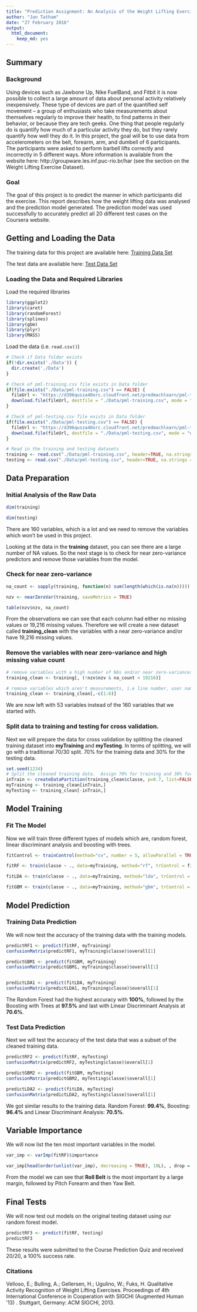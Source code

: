 ```yaml
---
title: "Prediction Assignment: An Analysis of the Weight Lifting Exercises Dataset"
author: "Jan Tatham"
date: "27 February 2016"
output: 
  html_document:
    keep_md: yes
---
```


## Summary

### Background

Using devices such as Jawbone Up, Nike FuelBand, and Fitbit it is now possible to collect a large amount of data about personal activity relatively inexpensively. These type of devices are part of the quantified self movement – a group of enthusiasts who take measurements about themselves regularly to improve their health, to find patterns in their behavior, or because they are tech geeks. One thing that people regularly do is quantify how much of a particular activity they do, but they rarely quantify how well they do it. In this project, the goal will be to use data from accelerometers on the belt, forearm, arm, and dumbell of 6 participants. The participants were asked to perform barbell lifts correctly and incorrectly in 5 different ways. More information is available from the website here: http://groupware.les.inf.puc-rio.br/har (see the section on the Weight Lifting Exercise Dataset).

### Goal

The goal of this project is to predict the manner in which participants did the exercise. This report describes how the weight lifting data was analysed and the prediction model generated. The prediction model was used successfully to accurately predict all 20 different test cases on the Coursera website.

## Getting and Loading the Data

The training data for this project are available here: [Training Data Set](https://d396qusza40orc.cloudfront.net/predmachlearn/pml-training.csv)

The test data are available here: [Test Data Set](https://d396qusza40orc.cloudfront.net/predmachlearn/pml-testing.csv)

### Loading the Data and Required Libraries

Load the required libraries

```r
library(ggplot2)
library(caret)
library(randomForest)
library(splines)
library(gbm)
library(plyr)
library(MASS)
```


Load the data (i.e. `read.csv()`)

```r
# Check if Data folder exists
if(!dir.exists('./Data')) {
  dir.create('./Data')
}

# Check of pml-training.csv file exists in Data folder
if(file.exists("./Data/pml-training.csv") == FALSE) {
  fileUrl <- "https://d396qusza40orc.cloudfront.net/predmachlearn/pml-training.csv"
  download.file(fileUrl, destfile = "./Data/pml-training.csv", mode = "wb")
}

# Check of pml-testing.csv file exists in Data folder
if(file.exists("./Data/pml-testing.csv") == FALSE) {
  fileUrl <- "https://d396qusza40orc.cloudfront.net/predmachlearn/pml-testing.csv"
  download.file(fileUrl, destfile = "./Data/pml-testing.csv", mode = "wb")
}

# Read in the training and testing datasets
training <- read.csv("./Data/pml-training.csv", header=TRUE, na.strings = c("","NA"))
testing <- read.csv("./Data/pml-testing.csv", header=TRUE, na.strings = c("","NA"))
```



## Data Preparation

### Initial Analysis of the Raw Data

```r
dim(training)

dim(testing)
```

There are 160 variables, which is a lot and we need to remove the variables which won't be used in this project.

Looking at the data in the **training** dataset, you can see there are a large number of NA values.  So the next stage is to check for near zero-variance predictors and remove those variables from the model.

### Check for near zero-variance

```r
na_count <- sapply(training, function(n) sum(length(which(is.na(n)))))

nzv <- nearZeroVar(training, saveMetrics = TRUE)

table(nzv$nzv, na_count)
```

From the observations we can see that each column had either no missing values or 19,216 missing values.  Therefore we will create a new dataset called **training_clean** with the variables with a near zero-variance and/or have 19,216 missing values.

### Remove the variables with near zero-variance and high missing value count

```r
# remove variables with a high number of NAs and/or near zero-variances
training_clean <- training[, (!nzv$nzv & na_count < 19216)]

# remove variables which aren't measurements, i.e line number, user name, timestamps, etc.
training_clean <- training_clean[,-c(1:6)]
```

We are now left with 53 variables instead of the 160 variables that we started with.


### Split data to training and testing for cross validation.

Next we will prepare the data for cross validation by splitting the cleaned training dataset into **myTraining** and **myTesting**.  In terms of splitting, we will go with a traditional 70/30 split. 70% for the training data and 30% for the testing data.

```r
set.seed(1234)
# Split the cleaned training data.  Assign 70% for training and 30% for testing.
inTrain <- createDataPartition(training_clean$classe, p=0.7, list=FALSE)
myTraining <- training_clean[inTrain,]
myTesting <- training_clean[-inTrain,]
```


## Model Training

### Fit The Model

Now we will train three different types of models which are, random forest, linear discriminant analysis and boosting with trees.

```r
fitControl <- trainControl(method="cv", number = 5, allowParallel = TRUE)

fitRF <- train(classe ~ ., data=myTraining, method="rf", trControl = fitControl)

fitLDA <- train(classe ~ ., data=myTraining, method="lda", trControl = fitControl)

fitGBM <- train(classe ~ ., data=myTraining, method="gbm", trControl = fitControl, verbose = FALSE)
```


## Model Prediction

### Training Data Prediction

We will now test the accuracy of the training data with the training models. 

```r
predictRF1 <- predict(fitRF, myTraining)
confusionMatrix(predictRF1, myTraining$classe)$overall[1]

predictGBM1 <- predict(fitGBM, myTraining)
confusionMatrix(predictGBM1, myTraining$classe)$overall[1]


predictLDA1 <- predict(fitLDA, myTraining)
confusionMatrix(predictLDA1, myTraining$classe)$overall[1]
```

The Random Forest had the highest accuracy with **100%**, followed by the Boosting with Trees at **97.5%** and last with Linear Discriminant Analysis at **70.6%**.

### Test Data Prediction

Next we will test the accuracy of the test data that was a subset of the cleaned training data.

```r
predictRF2 <- predict(fitRF, myTesting)
confusionMatrix(predictRF2, myTesting$classe)$overall[1]

predictGBM2 <- predict(fitGBM, myTesting)
confusionMatrix(predictGBM2, myTesting$classe)$overall[1]

predictLDA2 <- predict(fitLDA, myTesting)
confusionMatrix(predictLDA2, myTesting$classe)$overall[1]

```

We got similar results to the training data.  Random Forest: **99.4%**, Boosting: **96.4%** and Linear Discriminant Analysis: **70.5%**.


## Variable Importance

We will now list the ten most important variables in the model.

```r
var_imp <- varImp(fitRF)$importance

var_imp[head(order(unlist(var_imp), decreasing = TRUE), 10L), , drop = FALSE]

```

From the model we can see that **Roll Belt** is the most important by a large margin, followed by Pitch Forearm and then Yaw Belt. 

## Final Tests

We will now test out models on the original testing dataset using our random forest model.

```r
predictRF3 <- predict(fitRF, testing)
predictRF3
```

These results were submitted to the Course Prediction Quiz and received 20/20, a 100% success rate.



### Citations

Velloso, E.; Bulling, A.; Gellersen, H.; Ugulino, W.; Fuks, H. Qualitative Activity Recognition of Weight Lifting Exercises. Proceedings of 4th International Conference in Cooperation with SIGCHI (Augmented Human '13) . Stuttgart, Germany: ACM SIGCHI, 2013.
